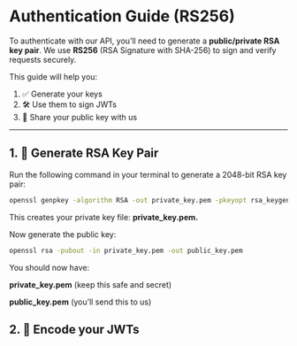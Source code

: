 # Authentication Guide (RS256)

To authenticate with our API, you’ll need to generate a **public/private RSA key pair**. We use **RS256** (RSA Signature with SHA-256) to sign and verify requests securely.

This guide will help you:

1. ✅ Generate your keys
2. 🛠 Use them to sign JWTs
3. 🔑 Share your public key with us

---

## 1. 🔐 Generate RSA Key Pair

Run the following command in your terminal to generate a 2048-bit RSA key pair:

```bash
openssl genpkey -algorithm RSA -out private_key.pem -pkeyopt rsa_keygen_bits:2048
```

This creates your private key file: **private_key.pem.**

Now generate the public key:

```bash
openssl rsa -pubout -in private_key.pem -out public_key.pem
``` 

You should now have:

**private_key.pem** (keep this safe and secret)

**public_key.pem** (you’ll send this to us)

## 2. 🔐 Encode your JWTs

